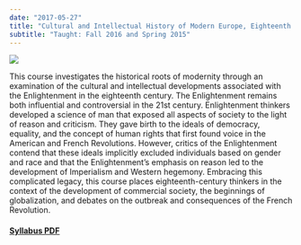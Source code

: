 ```yaml
---
date: "2017-05-27"
title: "Cultural and Intellectual History of Modern Europe, Eighteenth Century"
subtitle: "Taught: Fall 2016 and Spring 2015"
---
```


![](img/views-of-the-south-seas.jpg)

This course investigates the historical roots of modernity through an examination of the cultural and intellectual developments associated with the Enlightenment in the eighteenth century. The Enlightenment remains both influential and controversial in the 21st century. Enlightenment thinkers developed a science of man that exposed all aspects of society to the light of reason and criticism. They gave birth to the ideals of democracy, equality, and the concept of human rights that first found voice in the American and French Revolutions. However, critics of the Enlightenment contend that these ideals implicitly excluded individuals based on gender and race and that the Enlightenment’s emphasis on reason led to the development of Imperialism and Western hegemony. Embracing this complicated legacy, this course places eighteenth-century thinkers in the context of the development of commercial society, the beginnings of globalization, and debates on the outbreak and consequences of the French Revolution.

#### [Syllabus PDF](syllabus/Sadler-122D-Syllabus-F16.pdf)
